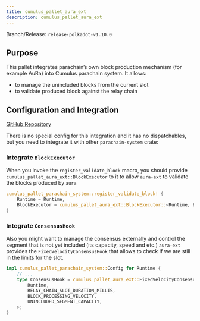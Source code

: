 ```yaml
---
title: cumulus_pallet_aura_ext
description: cumulus_pallet_aura_ext
---
```


Branch/Release: `release-polkadot-v1.10.0`

## Purpose

This pallet integrates parachain’s own block production mechanism (for example AuRa) into Cumulus parachain system. It allows:

* to manage the unincluded blocks from the current slot
* to validate produced block against the relay chain

## Configuration and Integration

[GitHub Repository](https://github.com/paritytech/polkadot-sdk/tree/release-polkadot-v1.10.0/cumulus/pallets/aura-ext)

There is no special config for this integration and it has no dispatchables, but you need to integrate it with other `parachain-system` crate:

### Integrate `BlockExecutor`

When you invoke the `register_validate_block` macro, you should provide `cumulus_pallet_aura_ext::BlockExecutor` to it to allow `aura-ext` to validate the blocks produced by `aura`

```rust
cumulus_pallet_parachain_system::register_validate_block! {
    Runtime = Runtime,
    BlockExecutor = cumulus_pallet_aura_ext::BlockExecutor::<Runtime, Executive>,
}
```

### Integrate `ConsensusHook`

Also you might want to manage the consensus externally and control the segment that is not yet included (its capacity, speed and etc.) `aura-ext` provides the `FixedVelocityConsensusHook` that allows to check if we are still in the limits for the slot.

```rust
impl cumulus_pallet_parachain_system::Config for Runtime {
    // ...
    type ConsensusHook = cumulus_pallet_aura_ext::FixedVelocityConsensusHook<
        Runtime,
        RELAY_CHAIN_SLOT_DURATION_MILLIS,
        BLOCK_PROCESSING_VELOCITY,
        UNINCLUDED_SEGMENT_CAPACITY,
    >;
}
```
